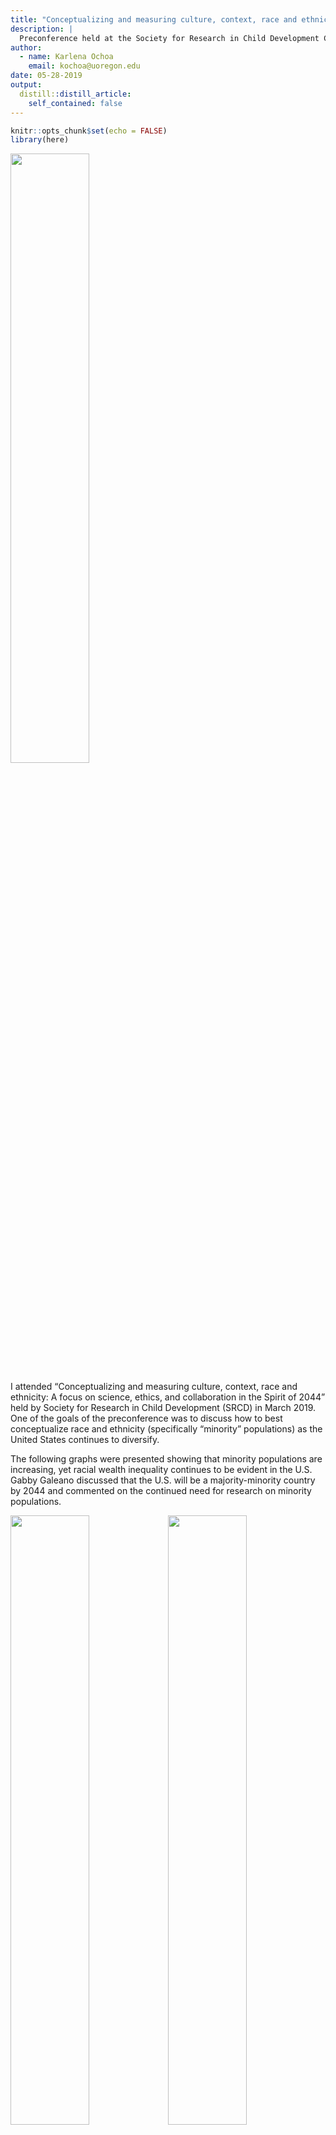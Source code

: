 ```yaml
---
title: "Conceptualizing and measuring culture, context, race and ethnicity: A focus on science, ethics, and collaboration in the Spirit of 2044"
description: |
  Preconference held at the Society for Research in Child Development Conference March 2018
author:
  - name: Karlena Ochoa
    email: kochoa@uoregon.edu
date: 05-28-2019
output:
  distill::distill_article:
    self_contained: false
---
```


```r
knitr::opts_chunk$set(echo = FALSE)
library(here)
```
![](images/KO.jpg){width=50%}

I attended “Conceptualizing and measuring culture, context, race and ethnicity: A focus on science, ethics, and collaboration in the Spirit of 2044” held by Society for Research in Child Development (SRCD) in March 2019. One of the goals of the preconference was to discuss how to best conceptualize race and ethnicity (specifically “minority” populations) as the United States continues to diversify.

The following graphs were presented showing that minority populations are increasing, yet racial wealth inequality continues to be evident in the U.S. Gabby Galeano discussed that the U.S. will be a majority-minority country by 2044 and commented on the continued need for research on minority populations. 

![](images/KOchoa1.png){width=50%}![](images/Ochoa1.png){width=50%}


https://www.pewresearch.org/fact-tank/2016/06/23/its-official-minority-babies-are-the-majority-among-the-nations-infants-but-only-just/ft_16-06-23_censusmajorityminority_trend/


https://www.pewresearch.org/fact-tank/2016/06/23/its-official-minority-babies-are-the-majority-among-the-nations-infants-but-only-just/ft_16-06-23_censusmajorityminority_agegroups/

![](images/KOchoa2.png)

https://www.forbes.com/sites/niallmccarthy/2017/09/14/racial-wealth-inequality-in-the-u-s-is-rampant-infographic/#57454c4534e8


     
One of the breakout sessions that I attended focused on the importance of ethnic-racial identity constructs on diverse populations. Much of the conversation focused on policy and intervention. One intervention discussed was EMBRace which focuses on racial socialization (Anderson, McKenny, & Stevenson, 2018). EMBRace stands for Engaging, Managing, and Bonding through Race (EMBRace) and can has been used to reduce racial stress and trauma for families (both parent and children), within the racial socialization process.  An example of this taken from the EMBRace website is, "If a parent is talking to a child about a recent murder publicized by the media, the parent has to not only engage with the youth but also manage his/her own trauma about the racial incidents he/she has experienced either personally or vicariously." Racial socialization is often utilized in teaching youth about racist experiences, but less emphasis has been given to the need for the parent to protect their internalized pain throughout the process.


Another topic that was evident throughout the conference was the need for culturally component clinicians for research and intervention work. It brings the question to the table, “Who has the authority to have these conversations with families?”.  Many people feel that graduate students, including the ones at our university, aren’t getting enough diversity training in graduate school and this is a significant deficit. Further, this training needs to start at a higher level so graduate students can be appropriately trained. Discussion facilitators emphasized that there should be explicit guidelines stating what type of diversity training is included in your graduate program, and if there’s not, we shouldn’t be afraid to bring them up! 

Below are resources on learning more about some of the topics in this Blog Post:

Immigration - statistical portrait of foreign-born population in the U.S. https://www.pewhispanic.org/2018/09/14/facts-on-u-s-immigrants/

To learn more about EMBRace.
https://www.recastingrace.com/research/embrace


Anderson, R. E., McKenny, M., Mitchell, A., Koku, L., & Stevenson, H. C. (2018). EMBRacing racial stress and trauma: Preliminary feasibility and coping responses of a racial socialization intervention. Journal of Black Psychology, 44(1), 25-46.
http://dx.doi.org/10.1177/0095798417732930

APA Resources on Diversity in Graduate Education:
https://www.apa.org/education/grad/diversity

Graduate Students Perceptions on Diversity Training:
Green, D. , Callands, T. A., Radcliffe, A. M., Luebbe, A. M. and Klonoff, E. A. (2009), Clinical psychology students' perceptions of diversity training: a study of exposure and satisfaction. J. Clin. Psychol., 65: 1056-1070. doi:10.1002/jclp.20605





